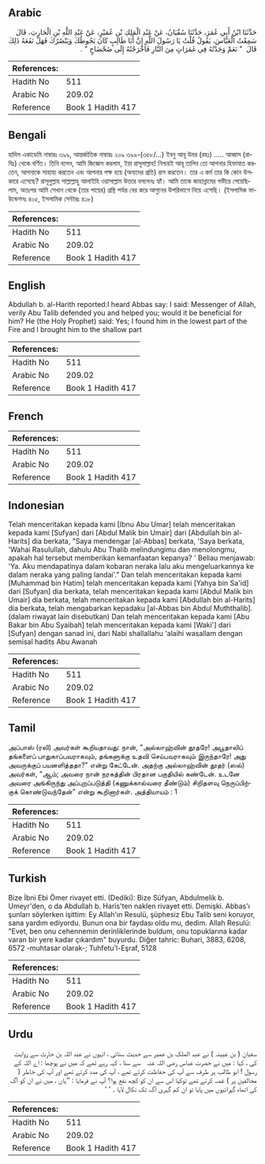 ## Arabic


<div dir="rtl" lang="ar" style={{fontSize:'larger',backgroundColor:'#f8f9fa',padding:20}}>
حَدَّثَنَا ابْنُ أَبِي عُمَرَ، حَدَّثَنَا سُفْيَانُ، عَنْ عَبْدِ الْمَلِكِ بْنِ عُمَيْرٍ، عَنْ عَبْدِ اللَّهِ بْنِ الْحَارِثِ، قَالَ سَمِعْتُ الْعَبَّاسَ، يَقُولُ قُلْتُ يَا رَسُولَ اللَّهِ إِنَّ أَبَا طَالِبٍ كَانَ يَحُوطُكَ وَيَنْصُرُكَ فَهَلْ نَفَعَهُ ذَلِكَ قَالَ ‏ "‏ نَعَمْ وَجَدْتُهُ فِي غَمَرَاتٍ مِنَ النَّارِ فَأَخْرَجْتُهُ إِلَى ضَحْضَاحٍ ‏"‏ ‏.‏
</div>
<div style={{backgroundColor:'#f8f9fa',padding:20, marginBottom: 10}}><table> <thead> <tr> <th>References:</th> <th></th> </tr> </thead> <tbody><tr><td>Hadith No</td><td>511</td></tr><tr><td>Arabic No</td><td>209.02</td></tr><tr><td>Reference</td><td>Book 1 Hadith 417</td></tr></tbody></table></div>

## Bengali


<div dir="ltr" lang="bn" style={{fontSize:'larger',backgroundColor:'#f8f9fa',padding:20}}>
হাদিস একাডেমি নাম্বারঃ ৩৯৯, আন্তর্জাতিক নাম্বারঃ ২০৯ ৩৯৯-(৩৫৮/...) ইবনু আবূ উমর (রহঃ) ..... আব্বাস (রাযিঃ) থেকে বর্ণিত। তিনি বলেন, আমি জিজ্ঞেস করলাম, ইয়া রাসূলাল্লাহ! নিশ্চয়ই আবূ তালিব তো আপনার হিফাযাত করতেন, আপনাকে সাহায্য করতেন এবং আপনার পক্ষ হয়ে (অন্যদের প্রতি) রাগ করতেন। তার এ কর্ম তার কি কোন উপকারে এসেছে? রাসূলুল্লাহ সাল্লাল্লাহু আলাইহি ওয়াসাল্লাম উত্তরে বললেনঃ হ্যাঁ। আমি তাকে জাহান্নামের গভীরে পেয়েছিলাম, অতঃপর আমি সেখান থেকে (তার পায়ের) গ্রন্থি পর্যন্ত বের করে আগুনের উপরিভাগে নিয়ে এসেছি। (ইসলামিক ফাউন্ডেশনঃ ৪০৫, ইসলামিক সেন্টারঃ ৪১৮)
</div>
<div style={{backgroundColor:'#f8f9fa',padding:20, marginBottom: 10}}><table> <thead> <tr> <th>References:</th> <th></th> </tr> </thead> <tbody><tr><td>Hadith No</td><td>511</td></tr><tr><td>Arabic No</td><td>209.02</td></tr><tr><td>Reference</td><td>Book 1 Hadith 417</td></tr></tbody></table></div>

## English


<div dir="ltr" lang="en" style={{fontSize:'larger',backgroundColor:'#f8f9fa',padding:20}}>
Abdullah b. al-Harith reported:I heard Abbas say: I said: Messenger of Allah, verily Abu Talib defended you and helped you; would it be beneficial for him? He (the Holy Prophet) said: Yes; I found him in the lowest part of the Fire and I brought him to the shallow part
</div>
<div style={{backgroundColor:'#f8f9fa',padding:20, marginBottom: 10}}><table> <thead> <tr> <th>References:</th> <th></th> </tr> </thead> <tbody><tr><td>Hadith No</td><td>511</td></tr><tr><td>Arabic No</td><td>209.02</td></tr><tr><td>Reference</td><td>Book 1 Hadith 417</td></tr></tbody></table></div>

## French


<div dir="ltr" lang="fr" style={{fontSize:'larger',backgroundColor:'#f8f9fa',padding:20}}>

</div>
<div style={{backgroundColor:'#f8f9fa',padding:20, marginBottom: 10}}><table> <thead> <tr> <th>References:</th> <th></th> </tr> </thead> <tbody><tr><td>Hadith No</td><td>511</td></tr><tr><td>Arabic No</td><td>209.02</td></tr><tr><td>Reference</td><td>Book 1 Hadith 417</td></tr></tbody></table></div>

## Indonesian


<div dir="ltr" lang="id" style={{fontSize:'larger',backgroundColor:'#f8f9fa',padding:20}}>
Telah menceritakan kepada kami [Ibnu Abu Umar] telah menceritakan kepada kami [Sufyan] dari [Abdul Malik bin Umair] dari [Abdullah bin al-Harits] dia berkata, "Saya mendengar [al-Abbas] berkata, 'Saya berkata, 'Wahai Rasulullah, dahulu Abu Thalib melindungimu dan menolongmu, apakah hal tersebut memberikan kemanfaatan kepanya? ' Beliau menjawab: 'Ya. Aku mendapatinya dalam kobaran neraka lalu aku mengeluarkannya ke dalam neraka yang paling landai'." Dan telah menceritakan kepada kami [Muhammad bin Hatim] telah menceritakan kepada kami [Yahya bin Sa'id] dari [Sufyan] dia berkata, telah menceritakan kepada kami [Abdul Malik bin Umair] dia berkata, telah menceritakan kepada kami [Abdullah bin al-Harits] dia berkata, telah mengabarkan kepadaku [al-Abbas bin Abdul Muththalib]. (dalam riwayat lain disebutkan) Dan telah menceritakan kepada kami [Abu Bakar bin Abu Syaibah] telah menceritakan kepada kami [Waki'] dari [Sufyan] dengan sanad ini, dari Nabi shallallahu 'alaihi wasallam dengan semisal hadits Abu Awanah
</div>
<div style={{backgroundColor:'#f8f9fa',padding:20, marginBottom: 10}}><table> <thead> <tr> <th>References:</th> <th></th> </tr> </thead> <tbody><tr><td>Hadith No</td><td>511</td></tr><tr><td>Arabic No</td><td>209.02</td></tr><tr><td>Reference</td><td>Book 1 Hadith 417</td></tr></tbody></table></div>

## Tamil


<div dir="ltr" lang="ta" style={{fontSize:'larger',backgroundColor:'#f8f9fa',padding:20}}>
அப்பாஸ் (ரலி) அவர்கள் கூறியதாவது: நான், "அல்லாஹ்வின் தூதரே! அபூதாலிப் தங்களைப் பாதுகாப்பவராகவும், தங்களுக்கு உதவி செய்பவராகவும் இருந்தாரே! அது அவருக்குப் பயனளித்ததா?" என்று கேட்டேன். அதற்கு அல்லாஹ்வின் தூதர் (ஸல்) அவர்கள், "ஆம்; அவரை நான் நரகத்தின் பிரதான பகுதியில் கண்டேன். உடனே அவரை அங்கிருந்து அப்புறப்படுத்தி (கணுக்கால்வரை தீண்டும்) சிறிதளவு நெருப்பிற்குக் கொண்டுவந்தேன்" என்று கூறினார்கள். அத்தியாயம் : 1
</div>
<div style={{backgroundColor:'#f8f9fa',padding:20, marginBottom: 10}}><table> <thead> <tr> <th>References:</th> <th></th> </tr> </thead> <tbody><tr><td>Hadith No</td><td>511</td></tr><tr><td>Arabic No</td><td>209.02</td></tr><tr><td>Reference</td><td>Book 1 Hadith 417</td></tr></tbody></table></div>

## Turkish


<div dir="ltr" lang="tr" style={{fontSize:'larger',backgroundColor:'#f8f9fa',padding:20}}>
Bize İbni Ebi Ömer rivayet etti. (Dediki): Bize Süfyan, Abdulmelik b. Umeyr'den, o da Abdullah b. Haris'ten naklen rivayet etti. Demişki. Abbas'ı şunları söylerken işittim: Ey Allah'ın Resulü, şüphesiz Ebu Talib seni koruyor, sana yardım ediyordu. Bunun ona bir faydası oldu mu, dedim. Allah Resulü: "Evet, ben onu cehennemin derinliklerinde buldum, onu topuklarına kadar varan bir yere kadar çıkardım" buyurdu. Diğer tahric: Buhari, 3883, 6208, 6572 -muhtasar olarak-; Tuhfetu'l-Eşraf, 5128
</div>
<div style={{backgroundColor:'#f8f9fa',padding:20, marginBottom: 10}}><table> <thead> <tr> <th>References:</th> <th></th> </tr> </thead> <tbody><tr><td>Hadith No</td><td>511</td></tr><tr><td>Arabic No</td><td>209.02</td></tr><tr><td>Reference</td><td>Book 1 Hadith 417</td></tr></tbody></table></div>

## Urdu


<div dir="rtl" lang="ur" style={{fontSize:'larger',backgroundColor:'#f8f9fa',padding:20}}>
سفیان ( بن عیینہ ) نے عبد الملک بن عمیر سے حدیث سنائی ، انہوں نے عبد اللہ بن حارث سے روایت کی ، کہا : میں نے حضرت عباس ‌رضی ‌اللہ ‌عنہ ‌ ‌ سے سنا ، کہہ رہے تھے کہ میں نے پوچھا : اے اللہ کے رسول ! ابو طالب ہر طرف سے آپ کی حفاظت کرتے تھے ، آپ کی مدد کرتے تھے اور آپ کی خاطر ( مخالفین پر ) غصہ کرتے تھے توکیا اس سے ان کو کچھ نفع ہوا؟ آپ نے فرمایا : ’’ہاں ، میں نے ان کو آگ کی اتھاہ گہرائیوں میں پایا تو ان کم گہری آگ تک نکال لایا ۔ ‘ ‘
</div>
<div style={{backgroundColor:'#f8f9fa',padding:20, marginBottom: 10}}><table> <thead> <tr> <th>References:</th> <th></th> </tr> </thead> <tbody><tr><td>Hadith No</td><td>511</td></tr><tr><td>Arabic No</td><td>209.02</td></tr><tr><td>Reference</td><td>Book 1 Hadith 417</td></tr></tbody></table></div>